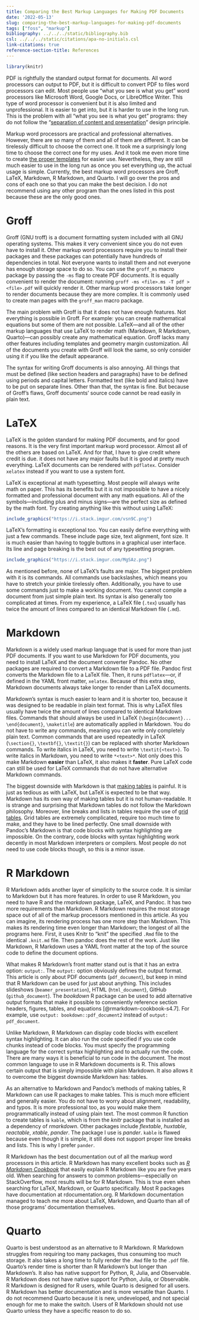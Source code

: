 ```yaml
---
title: Comparing the Best Markup Languages for Making PDF Documents
date: '2022-05-13'
slug: comparing-the-best-markup-languages-for-making-pdf-documents
tags: ["foss", "markup"]
bibliography: ../../../static/bibliography.bib
csl: ../../../static/citations/apa-no-initials.csl
link-citations: true
reference-section-title: References
---
```

```r
library(knitr)
```

PDF is rightfully the standard output format for documents.
All word processors can output to PDF, but it is difficult to convert PDF to files word processors can edit.
Most people use "what you see is what you get" word processors like Microsoft Word, Google Docs, or LibreOffice Writer.
This type of word processor is convenient but it is also limited and unprofessional.
It is easier to get into, but it is harder to use in the long run.
This is the problem with all "what you see is what you get" programs: they do not follow the "[separation of content and presentation](https://en.wikipedia.org/wiki/Separation_of_content_and_presentation)" design principle.

Markup word processors are practical and professional alternatives.
However, there are so many of them and all of them are different.
It can be tirelessly difficult to choose the correct one.
It took me a surprisingly long time to choose the correct one for my uses.
And it took me even more time to create [the proper templates](https://github.com/amarakon/amaryaml) for easier use.
Nevertheless, they are still much easier to use in the long run as once you set everything up, the actual usage is simple.
Currently, the best markup word processors are Groff, LaTeX, Markdown, R Markdown, and Quarto.
I will go over the pros and cons of each one so that you can make the best decision.
I do not recommend using any other program than the ones listed in this post because these are the only good ones.

# Groff

Groff (GNU troff) is a document formatting system included with all GNU operating systems.
This makes it very convenient since you do not even have to install it.
Other markup word processors require you to install their packages and these packages can potentially have hundreds of dependencies in total.
Not everyone wants to install them and not everyone has enough storage space to do so.
You can use the `groff_ms` macro package by passing the `-ms` flag to create PDF documents.
It is equally convenient to render the document: running `groff -ms <file>.ms -T pdf > <file>.pdf` will quickly render it.
Other markup word processors take longer to render documents because they are more complex.
It is commonly used to create man pages with the `groff_man` macro package.

The main problem with Groff is that it does not have enough features.
Not everything is possible in Groff.
For example: you can create mathematical equations but some of them are not possible.
LaTeX—and all of the other markup languages that use LaTeX to render math (Markdown, R Markdown, Quarto)—can possibly create any mathematical equation.
Groff lacks many other features including templates and geometry margin customization.
All of the documents you create with Groff will look the same, so only consider using it if you like the default appearance.

The syntax for writing Groff documents is also annoying.
All things that must be defined (like section headers and paragraphs) have to be defined using periods and capital letters.
Formatted text (like bold and italics) have to be put on separate lines.
Other than that, the syntax is fine.
But because of Groff's flaws, Groff documents' source code cannot be read easily in plain text.

# LaTeX

LaTeX is the golden standard for making PDF documents, and for good reasons.
It is the very first important markup word processor.
Almost all of the others are based on LaTeX.
And for that, I have to give credit where credit is due.
it does not have any major faults but it is good at pretty much everything.
LaTeX documents can be rendered with `pdflatex`.
Consider `xelatex` instead if you want to use a system font.

LaTeX is exceptional at math typesetting.
Most people will always write math on paper.
This has its benefits but it is not impossible to have a nicely formatted and professional document with any math equations.
All of the symbols—including plus and minus signs—are the perfect size as defined by the math font.
Try creating anything like this without using LaTeX:

```r
include_graphics("https://i.stack.imgur.com/vsn9C.png")
```

LaTeX's formatting is exceptional too.
You can easily define everything with just a few commands.
These include page size, text alignment, font size.
It is much easier than having to toggle buttons in a graphical user interface.
Its line and page breaking is the best out of any typesetting program.

```r
include_graphics("https://i.stack.imgur.com/MgSAz.png")
```

As mentioned before, none of LaTeX's faults are major.
The biggest problem with it is its commands.
All commands use backslashes, which means you have to stretch your pinkie tirelessly often.
Additionally, you have to use some commands just to make a working document.
You cannot compile a document from just simple plain text.
Its syntax is also generally too complicated at times.
From my experience, a LaTeX file (`.tex`) usually has twice the amount of lines compared to an identical Markdown file (`.md`). 

# Markdown

Markdown is a widely used markup language that is used for more than just PDF documents.
If you want to use Markdown for PDF documents, you need to install LaTeX and the document converter Pandoc.
No other packages are required to convert a Markdown file to a PDF file.
Pandoc first converts the Markdown file to a LaTeX file.
Then, it runs `pdflatex`—or, if defined in the YAML front matter, `xelatex`.
Because of this extra step, Markdown documents always take longer to render than LaTeX documents.

Markdown's syntax is much easier to learn and it is shorter too, because it was designed to be readable in plain text format.
This is why LaTeX files usually have twice the amount of lines compared to identical Markdown files.
Commands that should always be used in LaTeX (`\begin{document}... \end{document}`, `\maketitle`) are automatically applied in Markdown.
You do not have to write any commands, meaning you can write only completely plain text.
Common commands that are used repeatedly in LaTeX (`\section{}`, `\textbf{}`, `\textit{}`) can be replaced with shorter Markdown commands.
To write italics in LaTeX, you need to write `\textit{<text>}`.
To write italics in Markdown, you need to write `*<text>*`.
Not only does this make Markdown **easier** than LaTeX, it also makes it **faster**.
Pure LaTeX code can still be used for LaTeX commands that do not have alternative Markdown commands.

The biggest downside with Markdown is that [making tables](https://www.markdownguide.org/extended-syntax/#tables) is painful.
It is just as tedious as with LaTeX, but LaTeX is expected to be that way.
Markdown has its own way of making tables but it is not human-readable.
It is strange and surprising that Markdown tables do not follow the Markdown philosophy.
Moreover, line breaks and lists in tables require the use of [grid tables](https://disco.uv.es/disco_docs/wikibase/doc/cat/pandoc_manual_2.7.3.wiki?93).
Grid tables are extremely complicated, require too much time to make, and they have to be lined perfectly.
One small downside with Pandoc's Markdown is that code blocks with syntax highlighting are impossible.
On the contrary, code blocks with syntax highlighting work decently in most Markdown interpreters or compilers.
Most people do not need to use code blocks though, so this is a minor issue.

# R Markdown

R Markdown adds another layer of simplicity to the source code.
It is similar to Markdown but it has more features.
In order to use R Markdown, you need to have R and the *rmarkdown* package, LaTeX, and Pandoc.
It has two more requirements than Markdown.
R Markdown requires the most storage space out of all of the markup processors mentioned in this article.
As you can imagine, its rendering process has one more step than Markdown.
This makes its rendering time even longer than Markdown; the longest of all the programs here.
First, it uses Knitr to "knit" the specified `.Rmd` file to the identical `.knit.md` file.
Then pandoc does the rest of the work.
Just like Markdown, R Markdown uses a YAML front matter at the top of the source code to define the document options.

What makes R Markdown's front matter stand out is that it has an extra option: `output: `.
The `output: ` option obviously defines the output format.
This article is only about PDF documents (`pdf_document`), but keep in mind that R Markdown can be used for just about anything.
This includes slideshows (`beamer_presentation`), HTML (`html_document`), GitHub (`github_document`).
The *bookdown* R package can be used to add alternative output formats that make it possible to conveniently reference section headers, figures, tables, and equations [@rmarkdown-cookbook-s4.7].
For example, use `output: bookdown::pdf_document2` instead of `output: pdf_document`.

Unlike Markdown, R Markdown can display code blocks with excellent syntax highlighting.
It can also run the code specified if you use code chunks instead of code blocks.
You must specify the programming language for the correct syntax highlighting and to actually run the code.
There are many ways it is beneficial to run code in the document.
The most common language to use in R Markdown documents is R.
This allows certain output that is simply impossible with plain Markdown.
It also allows it to overcome the biggest downside Markdown has: tables.

As an alternative to Markdown and Pandoc's methods of making tables, R Markdown can use R packages to make tables.
This is much more efficient and generally easier.
You do not have to worry about alignment, readability, and typos.
It is more professional too, as you would make them programmatically instead of using plain text.
The most common R function to create tables is `kable`, which is from the *knitr* package that is installed as a dependency of *rmarkdown*.
Other packages include *flextable*, *huxtable*, *reactable*, *xtable*, *pander*.
The package I use is *pander*.
`kable` is flawed because even though it is simple, it still does not support proper line breaks and lists.
This is why I prefer `pander`.

R Markdown has the best documentation out of all the markup word processors in this article.
R Markdown has many excellent books such as *[R Markdown Cookbook](https://bookdown.org/yihui/rmarkdown-cookbook/)* that easily explain R Markdown like you are five years old.
When searching for answers to common problems—especially on StackOverflow, most results will be for R Markdown.
This is true even when searching for LaTeX, Markdown, or Quarto specifically.
Most R packages have documentation at rdocumentation.org.
R Markdown documentation managed to teach me more about LaTeX, Markdown, and Quarto than all of those programs' documentation themselves.

# Quarto

Quarto is best understood as an alternative to R Markdown.
R Markdown struggles from requiring too many packages, thus consuming too much storage.
It also takes a long time to fully render the `.Rmd` file to the `.pdf` file.
Quarto's render time is shorter than R Markdown's but longer than Markdown's.
It also has native support for Python, R, Julia, and Observable.
R Markdown does not have native support for Python, Julia, or Observable.
R Markdown is designed for R users, while Quarto is designed for all users.
R Markdown has better documentation and is more versatile than Quarto.
I do not recommend Quarto because it is new, undeveloped, and not special enough for me to make the switch.
Users of R Markdown should not use Quarto unless they have a specific reason to do so.
